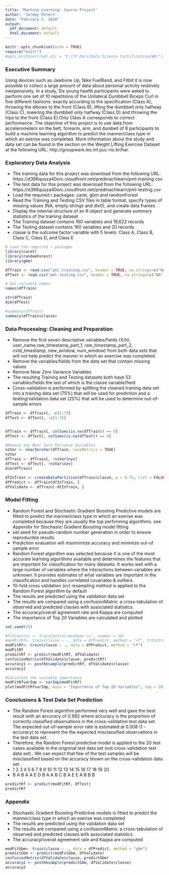 ```yaml
---
title: 'Machine Learning: Course Project'
author: "Jeremy Peters"
date: "February 5, 2018"
output:
  pdf_document: default
  html_document: default
---
```


```r
knitr::opts_chunk$set(echo = TRUE)
require("knitr")
#opts_knit$set(root.dir = "C:/JP Docs/Data Science Certification/WD/")
```

### Executive Summary
Using devices such as Jawbone Up, Nike FuelBand, and Fitbit it is now possible to collect a large amount of data about personal activity relatively inexpensively. In a study, Six young health participants were asked to perform one set of 10 repetitions of the Unilateral Dumbbell Biceps Curl in five different fashions: exactly according to the specification (Class A), throwing the elbows to the front (Class B), lifting the dumbbell only halfway (Class C), lowering the dumbbell only halfway (Class D) and throwing the hips to the front (Class E).Only Class A corresponds to correct performance. The objective of this  project is to use data from accelerometers on the belt, forearm, arm, and dumbell of 6 participants to build a machine learning algorithm to predict the manner/class type in which an exerise was completed. More information  about the study and data set can be found in the section on the Weight Lifting Exercise Dataset at the following URL: http://groupware.les.inf.puc-rio.br/har. 

### Exploratory Data Analysis
* The training data for this project was download from the following URL: https://d396qusza40orc.cloudfront.net/predmachlearn/pml-training.csv 
* The test data for this project was download from the following URL: https://d396qusza40orc.cloudfront.net/predmachlearn/pml-testing.csv
* Load the required r packages: caret, gbm and randomForest
* Read  the Training and Testing CSV  files in table format, specify types of missing values (NA, empty strings and div0), and create  data frames 
* Display the internal structure of an R object and generate summary statistics of the training dataset
* The Training dataset contains 160 variables and 19,622 records
* The Testing  dataset contains 160 variables and 20 records
* classe is the outcome factor variable with 5 levels: Class A, Class B, Class C, Class D, and Class E
```r

# Load the required r packages
library(caret)
library(randomForest)
library(gbm)

dfTrain <- read.csv("pml-training.csv", header = TRUE, na.strings=c("NA","#DIV/0!",""))
dfTest <- read.csv("pml-testing.csv", header = TRUE, na.strings=c("NA","#DIV/0!",""))

# Get variable names
names(dfTrain)

str(dfTrain)
dim(dfTest)

#summary(dfTrain)
summary(dfTrain$classe)

```

### Data Processing: Cleaning and Preparation
* Remove the first seven descriptive variables/fields (X/Id, user_name,raw_timestamp_part_1, raw_timestamp_part_2, cvtd_timestamp, new_window, num_window) from both data sets that will not help predict the manner in which an exercise was completed.
* Remove the variables/fields from the data set that contain missing values
* Remove Near Zero Variance Variables 
* The resulting Training and Testing datasets both have 53 variables/fields the last of which is the classe variable/field
* Cross-validation is performed by splitting the cleaned training data set  into a training data set (75%) that will be used for prediction and a testing/validation data set (25%) that will be used to determine  out-of-sample errors
```r

dfTrain <- dfTrain[, -c(1:7)]
dfTest <- dfTest[, -c(1:7)]


dfTrain <- dfTrain[, colSums(is.na(dfTrain)) == 0]
dfTest <- dfTest[, colSums(is.na(dfTest)) == 0]

#Remove any Near Zero Variance Variables 
nzVar <- nearZeroVar(dfTrain, saveMetrics = TRUE)
nzVar
dfTrain <- dfTrain[, !nzVar$nzv]
dfTest <- dfTest[, !nzVar$nzv]
dim(dfTrain)

dfInTrain <- createDataPartition(dfTrain$classe, p = 0.75, list = FALSE)
dfPredict <- dfTrain[dfInTrain, ]
dfValidate <- dfTrain[-dfInTrain, ]

```


### Model Fitting
* Random Forest and Stochastic Gradient Boosting Predictive models are fitted  to predict the manner/class type in which an exerise was completed because they are usually the top performing algorithms. see Appendix for Stochastic Gradient Boosting model fitting 
* set.seed for pseudo-random number generation in order to  ensure reproducible results
* Prediction evaluation will maximimize accuracy and minimize out-of sample error
* Random Forest algorithm  was selected  because it is one of the most accurate learning algorithms available and determines the features that are important for classification for many datasets. It works well with a large number of variables where the interactions between variables are unknown. It provides estimates of what variables are important in the classification and handles  correlated covariates & outliers.
* 10-fold cross validation (cv) resampling method is applied to the Random Forest algorithm by default
* The results are predicted using the validation data set 
* The results are compared using a confusionMatrix:  a cross-tabulation of observed and predicted classes with associated statistics.
* The accuracy/overall agreement rate and Kappa are computed 
* The importance of Top 20 Variables are calculated and plotted
```r

set.seed(25)

#fitControl <- trainControl(method='cv', number = 10)
#modFitRf<- train(classe ~ ., data = dfPredict, method = "rf", trControl = fitControl)
modFitRf<- train(classe ~ ., data = dfPredict, method = "rf")
modFitRf
predictRf <- predict(modFitRf, dfValidate)
confusionMatrix(dfValidate$classe, predictRf)
accuracy1 <- postResample(predictRf, dfValidate$classe)
accuracy1

#Calculate the variable importance
modFitRfvarImp <- varImp(modFitRf)
plot(modFitRfvarImp, main = "Importance of Top 20 Variables", top = 20)

```

### Conclusions & Test Data Set Prediction
* The Random Forest algorithm performed very well and gave the best result with an accuracy of 0.992 where accuracy is the proportion of correctly classified observations in the cross-validation test data set. The expected out-of-sample error rate is estimated at 0.008 (1 - accuracy) to represent the the expected misclassified observations in the test data set.
* Therefore, the Random Forest predictive model is applied to the 20 test cases available in the origninal test data set (not cross-validation test data set) .  We can expect that few of the test samples will be misclassified based on the  accuracy shown on the cross-validation data set.
* 1  2  3  4  5  6  7  8  9 10 11 12 13 14 15 16 17 18 19 20 
* B  A  B  A  A  E  D  B  A  A  B  C  B  A  E  E  A  B  B  B 

```r

predictRf <- predict(modFitRf, dfTest)
predictRf
```
### Appendix
* Stochastic Gradient Boosting Predictive models is fitted  to predict the manner/class type in which an exerise was completed
* The results are predicted using the validation data set 
* The results are compared using a confusionMatrix:  a cross-tabulation of observed and predicted classes with associated statistics.
* The accuracy/overall agreement rate and Kappa are computed 

```r

modFitGbm<- train(classe ~ ., data = dfPredict, method = "gbm")
predictGbm <- predict(modFitGbm, dfValidate)
confusionMatrix(dfValidate$classe, predictGbm)
accuracy2 <- postResample(predictGbm, dfValidate$classe)
accuracy2

```